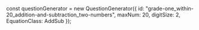 
const questionGenerator = new QuestionGenerator({
	id: "grade-one_within-20_addition-and-subtraction_two-numbers",
	maxNum: 20,
	digitSize: 2,
	EquationClass: AddSub
});

<Meta title={questionGenerator.getName()} parameters={defaultDocParams()} />

<Title>{questionGenerator.getTitle()}</Title>

<Canvas className="custom-docs-story">
	<QuizContainer questionGenerator={questionGenerator} />
</Canvas>
